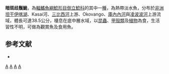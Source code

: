 {{Speciesbox 
| taxon = Synodontis nigromaculatus
| authority = [[Boulenger|Boulenger]], 1905
| image = Synodontis nigromaculatus.JPG
| status = LC
| status_system= IUCN3.1
| synonyms = *''Synodontis nigromaculata'', Boulenger, 1905
}}

'''暗斑歧鬚鮠'''，為[[輻鰭魚綱|輻鰭魚綱]][[鯰形目|鯰形目]][[倒立鯰科|倒立鯰科]]的其中一[[種|種]]，為熱帶淡水魚，分布於[[非洲|非洲]][[坦干伊喀湖|坦干伊喀湖]]、Kasai河、[[三比西河|三比西河]]上游、Okovango、[[庫內內河|庫內內河]]與[[凌波波河|凌波波河]]上游流域，體長可達38.5公分，棲息在底中層水域，以[[昆蟲|昆蟲]]、[[甲殼類|甲殼類]]及[[植物|植物]]為食，生活習性不明，可做為觀賞魚及食用魚。

==参考文献==
*{{FishBase_species|genus=Synodontis|species=nigromaculatus|year=2015|month=5}}

{{Taxonbar}}

[[Category:1905年描述的鱼类|A]]
[[Category:觀賞魚|A]]
[[Category:食用魚|A]]
[[Category:歧鬚鮠屬|A]]
